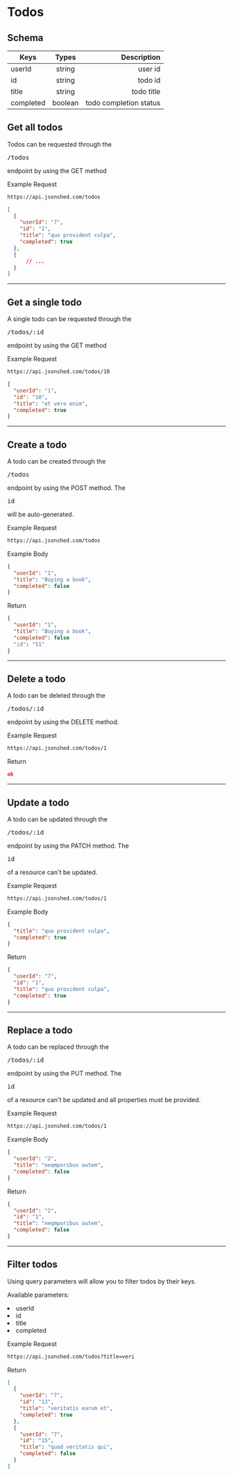 
<h1 id="todos">Todos</h1>

<Paragraph size={6} />

<h2 id="todos-schema">Schema</h2>

<Paragraph />

| Keys          | Types         | Description                                                                     |
| --------------|:-------------:| -------------------------------------------------------------------------------:|
| userId        | string        | user id                                                                         |
| id            | string        | todo id                                                                         |
| title         | string        | todo title                                                                      |
| completed     | boolean       | todo completion status                                                          |


<Paragraph size={6} />

<h2 id="get-all-todos">Get all todos</h2>

<Paragraph />

Todos can be requested through the <Pre>/todos</Pre> endpoint by using the GET method

<ExampleTitle>

Example Request

</ExampleTitle>

<Example>

```bash
https://api.jsonshed.com/todos
```

</Example>

<Paragraph />

<Example>

```json
[
  {
    "userId": "7",
    "id": "1",
    "title": "quo provident culpa",
    "completed": true
  },
  {
      // ...
  }
]
```

</Example>

<Paragraph size={6} />

---

<Paragraph size={6} />

<h2 id="get-single-todo">Get a single todo</h2>

<Paragraph />

A single todo can be requested through the <Pre>/todos/:id</Pre> endpoint by using the GET method

<ExampleTitle>

Example Request

</ExampleTitle>

<Example>

```bash
https://api.jsonshed.com/todos/10
```

</Example>

<Paragraph />

<Example>

```json
{
  "userId": "1",
  "id": "10",
  "title": "et vero enim",
  "completed": true
}
```

</Example>

<Paragraph size={6} />

---

<Paragraph size={6} />

<h2 id="create-todo">Create a todo</h2>

<Paragraph />

A todo can be created through the <Pre>/todos</Pre> endpoint by using the POST method. The <Pre>id</Pre> will be auto-generated.

<ExampleTitle>

Example Request

</ExampleTitle>

<Example>

```bash
https://api.jsonshed.com/todos
```

</Example>

<ExampleTitle>

Example Body

</ExampleTitle>

<Example>

```json
{  
  "userId": "1",
  "title": "Buying a book",
  "completed": false
}
```

</Example>

<Paragraph />

<ExampleTitle>

Return

</ExampleTitle>

<Example>

```json
{
  "userId": "1",
  "title": "Buying a book",
  "completed": false
  "id": "51"
}
```

</Example>

<Paragraph size={6} />

---

<Paragraph size={6} />

<h2 id="delete-todo">Delete a todo</h2>

<Paragraph />

A todo can be deleted through the <Pre>/todos/:id</Pre> endpoint by using the DELETE method.

<ExampleTitle>

Example Request

</ExampleTitle>

<Example>

```bash
https://api.jsonshed.com/todos/1
```

</Example>

<Paragraph />

<ExampleTitle>

Return

</ExampleTitle>

<Example>

```json
ok
```

</Example>

<Paragraph size={6} />

---

<Paragraph size={6} />

<h2 id="update-todo">Update a todo</h2>

<Paragraph />

A todo can be updated through the <Pre>/todos/:id</Pre> endpoint by using the PATCH method. The <Pre>id</Pre> of a resource can't be updated.

<ExampleTitle>

Example Request

</ExampleTitle>

<Example>

```bash
https://api.jsonshed.com/todos/1
```

</Example>

<ExampleTitle>

Example Body

</ExampleTitle>

<Example>

```json
{
  "title": "quo provident culpa",
  "completed": true
}
```

</Example>

<Paragraph />

<ExampleTitle>

Return

</ExampleTitle>

<Example>

```json
{
  "userId": "7",
  "id": "1",
  "title": "quo provident culpa",
  "completed": true
}
```

</Example>

<Paragraph size={6} />

---

<Paragraph size={6} />

<h2 id="replace-todo">Replace a todo</h2>

<Paragraph />

A todo can be replaced through the <Pre>/todos/:id</Pre> endpoint by using the PUT method. The <Pre>id</Pre> of a resource can't be updated and all properties must be provided.

<ExampleTitle>

Example Request

</ExampleTitle>

<Example>

```bash
https://api.jsonshed.com/todos/1
```

</Example>

<ExampleTitle>

Example Body

</ExampleTitle>

<Example>

```json
{
  "userId": "2",
  "title": "neqmporibus autem",
  "completed": false
}
```

</Example>

<Paragraph />

<ExampleTitle>

Return

</ExampleTitle>

<Example>

```json
{
  "userId": "2",
  "id": "1",
  "title": "neqmporibus autem",
  "completed": false
}
```

</Example>

<Paragraph size={6} />

---

<Paragraph size={6} />

<h2 id="filter-todos">Filter todos</h2>

<Paragraph />

Using query parameters will allow you to filter todos by their keys.

<Paragraph />

Available parameters:

<Li>userId</Li>
<Li>id</Li>
<Li>title</Li>
<Li>completed</Li>

<ExampleTitle>

Example Request

</ExampleTitle>

<Example>

```bash
https://api.jsonshed.com/todos?title=veri
```

</Example>

<Paragraph />

<ExampleTitle>

Return

</ExampleTitle>

<Example>

```json
[
  {
    "userId": "7",
    "id": "13",
    "title": "veritatis earum et",
    "completed": true
  },
  {
    "userId": "7",
    "id": "15",
    "title": "quod veritatis qui",
    "completed": false
  }
]
```

</Example>